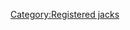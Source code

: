 {{Navbox
|bodyclass=hlist

|name  = RJ
|title = [[Registered jack|USOC registered jack]]s
|liststyle = line-height:1.5em;
|list1 = 
*[[RJ9]]
* [[RJ11, RJ14, RJ25|RJ11]]
* [[RJ12]]
* [[RJ11, RJ14, RJ25|RJ14]]
* [[RJ21]]
* [[RJ11, RJ14, RJ25|RJ25]]
* [[RJ45]]
* [[RJ48]]
* [[RJ50]]
* [[RJ61]]
}}<includeonly>[[Category:Registered jacks]]</includeonly><noinclude>

[[Category:科技模板|{{PAGENAME}}]]<!--probably needs focusing-->

</noinclude>
